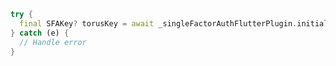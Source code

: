```dart
try {
  final SFAKey? torusKey = await _singleFactorAuthFlutterPlugin.initialize();
} catch (e) {
  // Handle error
}
```
